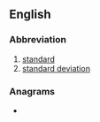{{also|STD|S.T.D.}}
==English==

===Abbreviation===
{{rfc-header|Abbreviation}}
{{head|en|abbreviation}}

# [[standard]]
# [[standard deviation]]

===Anagrams===
* {{anagrams|en|a=dst|DST|DT's|DTS|DTs|TDS|TDs|dst}}